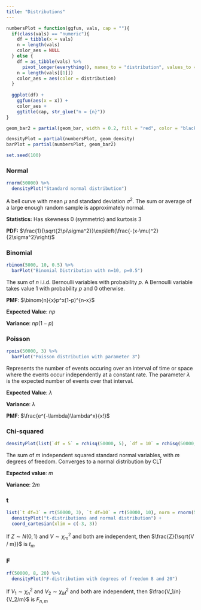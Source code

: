 ```yaml
---
title: "Distributions"
---
```


```r
numbersPlot = function(ggfun, vals, cap = ""){
  if(class(vals) == "numeric"){
    df = tibble(x = vals)
    n = length(vals)
    color_aes = NULL
  } else {
    df = as_tibble(vals) %>% 
      pivot_longer(everything(), names_to = "distribution", values_to = "x")
    n = length(vals[[1]])
    color_aes = aes(color = distribution)
  }
  
  ggplot(df) + 
    ggfun(aes(x = x)) +
    color_aes +
    ggtitle(cap, str_glue("n = {n}"))
}

geom_bar2 = partial(geom_bar, width = 0.2, fill = "red", color = "black")

densityPlot = partial(numbersPlot, geom_density)
barPlot = partial(numbersPlot, geom_bar2)

set.seed(100)
```

### Normal

```r
rnorm(50000) %>% 
  densityPlot("Standard normal distribution")
```

A bell curve with mean $\mu$ and standard deviation $\sigma^2$. The sum or average of a large enough random sample is approximately normal.

**Statistics:** Has skewness 0 (symmetric) and kurtosis 3

**PDF:** $\frac{1}{\sqrt{2\pi\sigma^2}}\exp\left(\frac{-(x-\mu)^2}{2\sigma^2}\right)$

### Binomial

```r
rbinom(5000, 10, 0.5) %>% 
  barPlot("Binomial Distribution with n=10, p=0.5")
```

The sum of $n$ i.i.d. Bernoulli variables with probability $p$. A Bernoulli variable takes value 1 with probability $p$ and 0 otherwise.

**PMF**: $\binom{n}{x}p^x(1-p)^{n-x}$

**Expected Value**: $np$

**Variance**: $np(1-p)$

### Poisson

```r
rpois(50000, 3) %>% 
  barPlot("Poisson distribution with parameter 3")
```

Represents the number of events occuring over an interval of time or space where the events occur independently at a constant rate. The parameter $\lambda$ is the expected number of events over that interval.

**Expected Value**: $\lambda$

**Variance**: $\lambda$

**PMF**: $\frac{e^{-\lambda}\lambda^x}{x!}$

### Chi-squared

```r
densityPlot(list(`df = 5` = rchisq(50000, 5), `df = 10` = rchisq(50000, 10)), "Chi-square distributions")
```

The sum of $m$ independent squared standard normal variables, with $m$ degrees of freedom. Converges to a normal distribution by CLT

**Expected value**: $m$

**Variance**: $2m$

### t

```r
list(`t df=3` = rt(50000, 3), `t df=10` = rt(50000, 10), norm = rnorm(50000)) %>% 
  densityPlot("t-distributions and normal distribution") +
  coord_cartesian(xlim = c(-3, 3))
```
If $Z \sim N(0, 1)$ and $V \sim \chi^2_m$ and both are independent, then $\frac{Z}{\sqrt{V / m}}$ is $t_m$

### F

```r
rf(50000, 8, 20) %>% 
  densityPlot("F-distribution with degrees of freedom 8 and 20")
```

If $V_1 \sim \chi^2_n$ and $V_2 \sim \chi^2_M$ and both are independent, then $\frac{V_1/n}{V_2/m}$ is $F_{n, m}$
